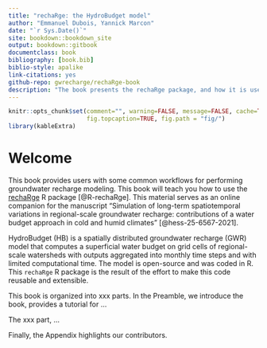 ```yaml
--- 
title: "rechaRge: the HydroBudget model"
author: "Emmanuel Dubois, Yannick Marcon"
date: "`r Sys.Date()`"
site: bookdown::bookdown_site
output: bookdown::gitbook
documentclass: book
bibliography: [book.bib]
biblio-style: apalike
link-citations: yes
github-repo: gwrecharge/rechaRge-book
description: "The book presents the rechaRge package, and how it is used with the HydroBudget model."
---
```



```r
knitr::opts_chunk$set(comment="", warning=FALSE, message=FALSE, cache=TRUE,
                      fig.topcaption=TRUE, fig.path = "fig/")
library(kableExtra)
```

# Welcome {-}

This book provides users with some common workflows for performing groundwater recharge modeling. This book will teach you how to use the [rechaRge](https://github.com/gwrecharge/rechaRge) R package [@R-rechaRge]. This material serves as an online companion for the manuscript “Simulation of long-term spatiotemporal variations in regional-scale groundwater recharge: contributions of a water budget approach in cold and humid climates” [@hess-25-6567-2021].

HydroBudget (HB) is a spatially distributed groundwater recharge (GWR) model that computes a superficial water budget on grid cells of regional-scale watersheds with outputs aggregated into monthly time steps and with limited computational time. The model is open-source and was coded in R. This `rechaRge` R package is the result of the effort to make this code reusable and extensible.

This book is organized into xxx parts. In the Preamble, we introduce the book, provides a tutorial for ...

The xxx part, ...

Finally, the Appendix highlights our contributors.
